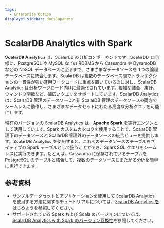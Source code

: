 ```yaml
---
tags:
  - Enterprise Option
displayed_sidebar: docsJapanese
---
```


# ScalarDB Analytics with Spark


<TranslationBanner />

**ScalarDB Analytics** は、ScalarDB の分析コンポーネントです。ScalarDB と同様に、PostgreSQL や MySQL などの RDBMS から Cassandra や DynamoDB などの NoSQL データベースに至るまで、さまざまなデータソースを 1 つの論理データベースに統合します。ScalarDB は複数のデータベース間でトランザクションの一貫性が強い運用ワークロードに重点を置いているのに対し、ScalarDB Analytics は分析ワークロード向けに最適化されています。複雑な結合、集計、ウィンドウ関数など、幅広いクエリをサポートしています。ScalarDB Analytics は、ScalarDB 管理のデータソースと非 ScalarDB 管理のデータソースの両方でシームレスに動作し、さまざまなデータセットにわたる高度な分析クエリを可能にします。

現在のバージョンの ScalarDB Analytics は、**Apache Spark** を実行エンジンとして活用しています。Spark カスタムカタログを使用することで、ScalarDB 管理下のデータソースと ScalarDB 管理外のデータソースの統合ビューを提供します。ScalarDB Analytics を使用すると、これらのデータソースのテーブルをネイティブの Spark テーブルとして扱うことができ、Spark SQL クエリをシームレスに実行できます。たとえば、Cassandra に保存されているテーブルを PostgreSQL のテーブルと結合して、複数のデータソースにまたがる分析を簡単に実行できます。

<WarningLicenseKeyContact product="ScalarDB Analytics with Spark" />

## 参考資料

* サンプルデータセットとアプリケーションを使用して ScalarDB Analytics を使用する方法に関するチュートリアルについては、[ScalarDB Analytics をはじめよう](../scalardb-samples/scalardb-analytics-spark-sample/README.mdx)を参照してください。
* サポートされている Spark および Scala のバージョンについては、[ScalarDB Analytics with Spark のバージョン互換性](./version-compatibility.mdx)を参照してください。
